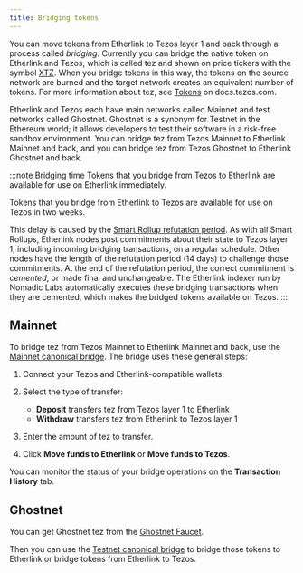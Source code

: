 ```yaml
---
title: Bridging tokens
---
```



You can move tokens from Etherlink to Tezos layer 1 and back through a process called _bridging_.
Currently you can bridge the native token on Etherlink and Tezos, which is called tez and shown on price tickers with the symbol [XTZ](https://coinmarketcap.com/currencies/tezos/).
When you bridge tokens in this way, the tokens on the source network are burned and the target network creates an equivalent number of tokens.
For more information about tez, see [Tokens](https://docs.tezos.com/architecture/tokens) on docs.tezos.com.

Etherlink and Tezos each have main networks called Mainnet and test networks called Ghostnet.
Ghostnet is a synonym for Testnet in the Ethereum world; it allows developers to test their software in a risk-free sandbox environment.
You can bridge tez from Tezos Mainnet to Etherlink Mainnet and back, and you can bridge tez from Tezos Ghostnet to Etherlink Ghostnet and back.

:::note Bridging time
Tokens that you bridge from Tezos to Etherlink are available for use on Etherlink immediately.

Tokens that you bridge from Etherlink to Tezos are available for use on Tezos in two weeks.

This delay is caused by the [Smart Rollup refutation period](https://docs.tezos.com/architecture/smart-rollups#refutation-periods).
As with all Smart Rollups, Etherlink nodes post commitments about their state to Tezos layer 1, including incoming bridging transactions, on a regular schedule.
Other nodes have the length of the refutation period (14 days) to challenge those commitments.
At the end of the refutation period, the correct commitment is _cemented_, or made final and unchangeable.
The Etherlink indexer run by Nomadic Labs automatically executes these bridging transactions when they are cemented, which makes the bridged tokens available on Tezos.
:::

## Mainnet

To bridge tez from Tezos Mainnet to Etherlink Mainnet and back, use the [Mainnet canonical bridge](https://bridge.etherlink.com/).
The bridge uses these general steps:

1. Connect your Tezos and Etherlink-compatible wallets.
1. Select the type of transfer:

   - **Deposit** transfers tez from Tezos layer 1 to Etherlink
   - **Withdraw** transfers tez from Etherlink to Tezos layer 1

1. Enter the amount of tez to transfer.

1. Click **Move funds to Etherlink** or **Move funds to Tezos**.

You can monitor the status of your bridge operations on the **Transaction History** tab.

## Ghostnet

You can get Ghostnet tez from the [Ghostnet Faucet](https://faucet.ghostnet.teztnets.com/).

Then you can use the [Testnet canonical bridge](https://bridge-xi.vercel.app/) to bridge those tokens to Etherlink or bridge tokens from Etherlink to Tezos.
